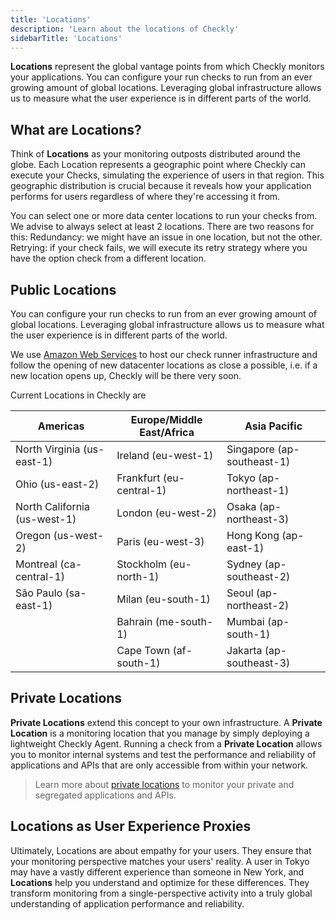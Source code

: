 ```yaml
---
title: 'Locations'
description: 'Learn about the locations of Checkly'
sidebarTitle: 'Locations'
---
```


**Locations** represent the global vantage points from which Checkly monitors your applications. You can configure your run checks to run from an ever growing amount of global locations. Leveraging global infrastructure allows us to measure what the user experience is in different parts of the world.

## What are Locations?
Think of **Locations** as your monitoring outposts distributed around the globe. Each Location represents a geographic point where Checkly can execute your Checks, simulating the experience of users in that region. This geographic distribution is crucial because it reveals how your application performs for users regardless of where they're accessing it from.

You can select one or more data center locations to run your checks from. We advise to always select at least 2 locations. There are two reasons for this: Redundancy: we might have an issue in one location, but not the other. Retrying: if your check fails, we will execute its retry strategy where you have the option check from a different location. 


## Public Locations

You can configure your run checks to run from an ever growing amount of global locations. Leveraging global infrastructure allows us to measure what the user experience is in different parts of the world.

We use [Amazon Web Services](https://aws.amazon.com) to host our check runner infrastructure and follow the opening of new datacenter locations as close a possible, i.e. if  a new location opens up, Checkly will be there very soon.

Current Locations in Checkly are

| Americas                     | Europe/Middle East/Africa | Asia Pacific               |
|------------------------------|---------------------------|----------------------------|
| North Virginia (us-east-1)   | Ireland (eu-west-1)       | Singapore (ap-southeast-1) |
| Ohio (us-east-2)             | Frankfurt (eu-central-1)  | Tokyo (ap-northeast-1)     |
| North California (us-west-1) | London (eu-west-2)        | Osaka (ap-northeast-3)     |
| Oregon (us-west-2)           | Paris (eu-west-3)         | Hong Kong (ap-east-1)      |
| Montreal (ca-central-1)      | Stockholm (eu-north-1)    | Sydney (ap-southeast-2)    |
| São Paulo (sa-east-1)        | Milan (eu-south-1)        | Seoul (ap-northeast-2)     |
|                              | Bahrain (me-south-1)      | Mumbai (ap-south-1)        |
|                              | Cape Town (af-south-1)    | Jakarta (ap-southeast-3)   |


## Private Locations

**Private Locations** extend this concept to your own infrastructure. A **Private Location** is a monitoring location that you manage by simply deploying a lightweight Checkly Agent. Running a check from a **Private Location** allows you to monitor internal systems and test the performance and reliability of applications and APIs that are only accessible from within your network.
> Learn more about [private locations](/docs/detect/private-locations/overview) to monitor your private and segregated applications and APIs.

## Locations as User Experience Proxies
Ultimately, Locations are about empathy for your users. They ensure that your monitoring perspective matches your users' reality. A user in Tokyo may have a vastly different experience than someone in New York, and **Locations** help you understand and optimize for these differences. They transform monitoring from a single-perspective activity into a truly global understanding of application performance and reliability.